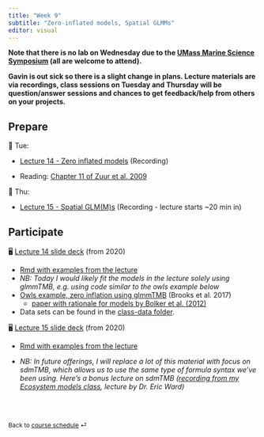 ```yaml
---
title: "Week 9"
subtitle: "Zero-inflated models, Spatial GLMMs"
editor: visual
---
```


**Note that there is no lab on Wednesday due to the [UMass Marine Science Symposium](https://imssymposium2023.sites.umassd.edu/) (all are welcome to attend).**

**Gavin is out sick so there is a slight change in plans. Lecture materials are via recordings, class sessions on Tuesday and Thursday will be question/answer sessions and chances to get feedback/help from others on your projects.**

## Prepare

📖 Tue:

-   [Lecture 14 - Zero inflated models](https://drive.google.com/file/d/1UFWAsmqwmqWRcUqXNaSSGwmPhTCcST-n/view?usp=share_link) (Recording)

-   Reading: [Chapter 11 of Zuur et al. 2009](../documents/Zuur2009_Chap11.pdf)

📖 Thu:

-   [Lecture 15 - Spatial GLM(M)s](https://www.dropbox.com/s/pq4whigu69301w1/GMT20200407-141706_MAR536-Bio_1920x1200.mp4?dl=0) (Recording - lecture starts \~20 min in)

## Participate

🖥️ [Lecture 14 slide deck](https://drive.google.com/file/d/1pqx8xzQ_twup9p9AGbtKsFvquNnaFOkE/view?usp=share_link) (from 2020)

-   [Rmd with examples from the lecture](https://drive.google.com/file/d/1u5Zm_Sw_B7pu9Rhq3dXXR39s_tEYpfdM/view?usp=share_link)
-   *NB: Today I would likely fit the models in the lecture solely using glmmTMB, e.g. using code similar to the owls example below*
-   [Owls example, zero inflation using glmmTMB](https://journal.r-project.org/archive/2017/RJ-2017-066/RJ-2017-066.pdf) (Brooks et al. 2017)
    -   [paper with rationale for models by Bolker et al. (2012)](../documents/owls.pdf)
-   Data sets can be found in the [class-data folder](#class-data).

🖥️ [Lecture 15 slide deck](https://docs.google.com/presentation/d/1APFJWJ44PuGowN4fReL-8EIgcSi0biGK/edit?usp=share_link&ouid=100082783551785338508&rtpof=true&sd=true) (from 2020)

-   [Rmd with examples from the lecture](https://drive.google.com/file/d/1vXUnKFxd4I2RlVhBmPU1V9OBq4J_4Vvt/view?usp=share_link)

-   *NB: In future offerings, I will replace a lot of this material with focus on sdmTMB, which allows us to use the same type of formula syntax we've been using.* *Here's a bonus lecture on sdmTMB ([recording from my Ecosystem models class](https://umassd.zoom.us/rec/share/zXMtITwEaHAJ7e8WN6GQw9Tltr6823vYsmk1WzyRGX3_fcRMp23LJRRJC4odNjLZ.BBhKbmjj4KvuAsrW), lecture by Dr. Eric Ward)*

<br><br>

::: {style="font-size: 0.875em;"}
Back to [course schedule](/ "Course schedule") ⏎
:::

